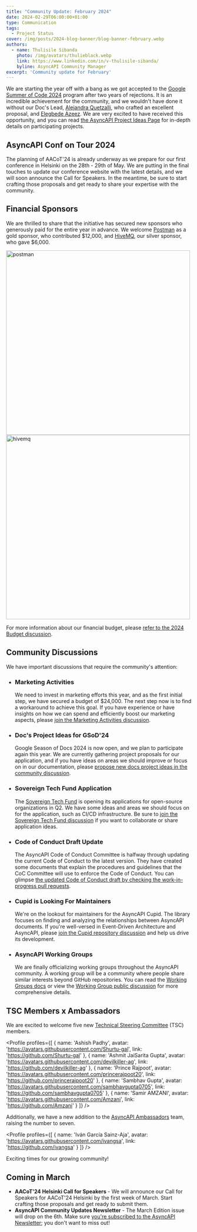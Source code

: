 ```yaml
---
title: "Community Update: February 2024"
date: 2024-02-29T06:00:00+01:00
type: Communication
tags:
  - Project Status
cover: /img/posts/2024-blog-banner/blog-banner-february.webp
authors:
  - name: Thulisile Sibanda
    photo: /img/avatars/thulieblack.webp
    link: https://www.linkedin.com/in/v-thulisile-sibanda/
    byline: AsyncAPI Community Manager
excerpt: 'Community update for February'
---
```


We are starting the year off with a bang as we got accepted to the [Google Summer of Code 2024](https://summerofcode.withgoogle.com/programs/2024/organizations/asyncapi) program after two years of rejections. It is an incredible achievement for the community, and we wouldn't have done it without our Doc's Lead,  [Alejandra Quetzalli](https://www.linkedin.com/in/alejandra-quetzalli/), who crafted an excellent proposal, and [Elegbede Azeez](https://twitter.com/_acebuild). We are very excited to have received this opportunity, and you can read [the AsyncAPI Project Ideas Page](https://github.com/asyncapi/community/blob/master/mentorship/summerofcode/2024/asyncapi-gsoc-ideas-page.md) for in-depth details on participating projects.

## AsyncAPI Conf on Tour 2024
The planning of AACoT'24 is already underway as we prepare for our first conference in Helsinki on the 28th - 29th of May. We are putting in the final touches to update our conference website with the latest details, and we will soon announce the Call for Speakers. In the meantime, be sure to start crafting those proposals and get ready to share your expertise with the community.

## Financial Sponsors
We are thrilled to share that the initiative has secured new sponsors who generously paid for the entire year in advance. We welcome [Postman](https://www.postman.com/) as a gold sponsor, who contributed $12,000, and [HiveMQ](https://www.hivemq.com/), our silver sponsor, who gave $6,000. 

<a href='https://www.postman.com/' target='_blank'>
<Img src='/img/sponsors/postman.png' alt='postman' width='500px' />
</a>

<a href='https://www.hivemq.com/' target='_blank'>
<Img src='/img/sponsors/hivemq_logo.png' alt='hivemq' width='500px' />
</a>

For more information about our financial budget, please [refer to the 2024 Budget discussion](https://github.com/orgs/asyncapi/discussions/1017).

## Community Discussions
We have important discussions that require the community's attention:

- ### Marketing Activities 
  We need to invest in marketing efforts this year, and as the first initial step, we have secured a budget of $24,000. The next step now is to find a workaround to achieve this goal. If you have experience or have insights on how we can spend and efficiently boost our marketing aspects, please [join the Marketing Activities discussion](https://github.com/orgs/asyncapi/discussions/1062).  
- ### Doc's Project Ideas for GSoD'24
  Google Season of Docs 2024 is now open, and we plan to participate again this year. We are currently gathering project proposals for our application, and if you have ideas on areas we should improve or focus on in our documentation, please [propose new docs project ideas in the community discussion](https://github.com/orgs/asyncapi/discussions/1069). 
- ### Sovereign Tech Fund Application
  The [Sovereign Tech Fund](https://www.sovereigntechfund.de/) is opening its applications for open-source organizations in Q2. We have some ideas and areas we should focus on for the application, such as CI/CD infrastructure. Be sure to [join the Sovereign Tech Fund discussion](https://github.com/orgs/asyncapi/discussions/1073) if you want to collaborate or share application ideas.
- ### Code of Conduct Draft Update
  The AsyncAPI Code of Conduct Committee is halfway through updating the current Code of Conduct to the latest version. They have created some documents that explain the procedures and guidelines that the CoC Committee will use to enforce the Code of Conduct. You can glimpse [the updated Code of Conduct draft by checking the work-in-progress pull requests](https://github.com/asyncapi/community/issues/994).
- ### Cupid is Looking For Maintainers
  We're on the lookout for maintainers for the AsyncAPI Cupid. The library focuses on finding and analyzing the relationships between AsyncAPI documents. If you're well-versed in Event-Driven Architecture and AsyncAPI, please [join the Cupid repository discussion](https://github.com/asyncapi/cupid/issues/182) and help us drive its development.
- ### AsyncAPI Working Groups
  We are finally officializing working groups throughout the AsyncAPI community. A working group will be a community where people share similar interests beyond GitHub repositories. You can read the [Working Groups docs](https://github.com/asyncapi/community/blob/master/WORKING_GROUPS.md) or view the [Working Group public discussion](https://github.com/orgs/asyncapi/discussions/1037) for more comprehensive details.

## TSC Members x Ambassadors

We are excited to welcome five new [Technical Steering Committee](https://www.asyncapi.com/community/tsc) (TSC) members.

<Profile profiles={[
{
    name: 'Ashish Padhy',
    avatar: 'https://avatars.githubusercontent.com/Shurtu-gal',
    link: 'https://github.com/Shurtu-gal'
  }, 
  {
    name: 'Ashmit JaiSarita Gupta',
    avatar: 'https://avatars.githubusercontent.com/devilkiller-ag',
    link: 'https://github.com/devilkiller-ag'
  },
  {
    name: 'Prince Rajpoot',
    avatar: 'https://avatars.githubusercontent.com/princerajpoot20',
    link: 'https://github.com/princerajpoot20'
  },
  {
    name: 'Sambhav Gupta',
    avatar: 'https://avatars.githubusercontent.com/sambhavgupta0705',
    link: 'https://github.com/sambhavgupta0705'
  },
  {
    name: 'Samir AMZANI',
    avatar: 'https://avatars.githubusercontent.com/Amzani',
    link: 'https://github.com/Amzani'
  }
]} />

Additionally, we have a new addition to the [AsyncAPI Ambassadors](https://www.asyncapi.com/community/ambassadors) team, raising the number to seven.

<Profile profiles={[
  {
    name: 'Iván García Sainz-Aja',
    avatar: 'https://avatars.githubusercontent.com/ivangsa',
    link: 'https://github.com/ivangsa'
  }
]} />

Exciting times for our growing community!

## Coming in March
- **AACoT'24 Helsinki Call for Speakers** - We will announce our Call for Speakers for AACoT'24 Helsinki by the first week of March. Start crafting those proposals and get ready to submit them.
- **AsyncAPI Community Updates Newsletter** - The March Edition issue will drop on the 6th. Make sure [you're subscribed to the AsyncAPI Newsletter](https://www.asyncapi.com/newsletter); you don't want to miss out!